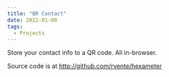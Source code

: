 ```yaml
---
title: "QR Contact"
date: 2022-01-08
tags:
  - Projects
---
```



Store your contact info to a QR code. All in-browser.

<QRContact />


Source code is at <http://github.com/rvente/hexameter>